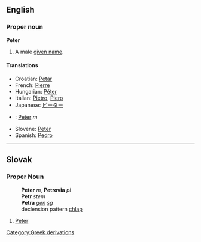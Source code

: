 ==English==
===Proper noun===
'''Peter'''

#A male [[given name]].

====Translations====
*Croatian: [[Petar]]
*French: [[Pierre]]
*Hungarian: [[Péter]]
*Italian: [[Pietro]], [[Piero]]
*Japanese: [[ピーター]]
*{{sk}}: [[Peter#Slovak|Peter]] ''m''
*Slovene: [[Peter]]
*Spanish: [[Pedro]]



----

==Slovak==
===Proper Noun===
:'''Peter''' ''m'', '''Petrovia''' ''pl''
:'''Petr''' ''stem''
:'''Petra''' ''[[genitive|gen]] [[singular|sg]]''
:declension pattern [[Slovak declension pattern chlap|chlap]]
# [[Peter#English|Peter]]
[[Category:Greek derivations]]